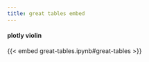 ```yaml
---
title: great tables embed
---
```


#### plotly violin

{{< embed great-tables.ipynb#great-tables >}}

